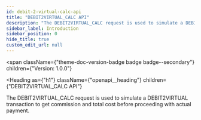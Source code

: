 ```yaml
---
id: debit-2-virtual-calc-api
title: "DEBIT2VIRTUAL_CALC API"
description: "The DEBIT2VIRTUAL_CALC request is used to simulate a DEBIT2VIRTUAL transaction to get commission and total cost before proceeding with actual payment."
sidebar_label: Introduction
sidebar_position: 0
hide_title: true
custom_edit_url: null
---
```



<span
  className={"theme-doc-version-badge badge badge--secondary"}
  children={"Version: 1.0.0"}
>
</span>

<Heading
  as={"h1"}
  className={"openapi__heading"}
  children={"DEBIT2VIRTUAL_CALC API"}
>
</Heading>



The DEBIT2VIRTUAL_CALC request is used to simulate a DEBIT2VIRTUAL transaction to get commission and total cost before proceeding with actual payment.



      